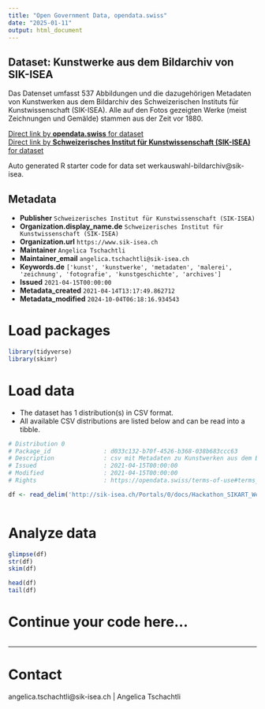 ```yaml
---
title: "Open Government Data, opendata.swiss"
date: "2025-01-11"
output: html_document
---
```


## Dataset: Kunstwerke aus dem Bildarchiv von SIK-ISEA

Das Datenset umfasst 537 Abbildungen und die dazugehörigen Metadaten von Kunstwerken aus dem Bildarchiv des Schweizerischen Instituts für Kunstwissenschaft (SIK-ISEA). Alle auf den Fotos gezeigten Werke (meist Zeichnungen und Gemälde) stammen aus der Zeit vor 1880.

[Direct link by **opendata.swiss** for dataset](https://opendata.swiss/de/dataset/kunstwerke-aus-dem-bildarchiv-von-sik-isea)<br>
[Direct link by **Schweizerisches Institut für Kunstwissenschaft (SIK-ISEA)** for dataset](https://www.sikart.ch)

Auto generated R starter code for data set werkauswahl-bildarchiv@sik-isea.

## Metadata

- **Publisher** `Schweizerisches Institut für Kunstwissenschaft (SIK-ISEA)`
- **Organization.display_name.de** `Schweizerisches Institut für Kunstwissenschaft (SIK-ISEA)`
- **Organization.url** `https://www.sik-isea.ch`
- **Maintainer** `Angelica Tschachtli`
- **Maintainer_email** `angelica.tschachtli@sik-isea.ch`
- **Keywords.de** `['kunst', 'kunstwerke', 'metadaten', 'malerei', 'zeichnung', 'fotografie', 'kunstgeschichte', 'archives']`
- **Issued** `2021-04-15T00:00:00`
- **Metadata_created** `2021-04-14T13:17:49.862712`
- **Metadata_modified** `2024-10-04T06:18:16.934543`


# Load packages

```r

library(tidyverse)
library(skimr)

```

# Load data

-   The dataset has 1 distribution(s) in CSV format.
-   All available CSV distributions are listed below and can be read into a tibble.

```r

# Distribution 0
# Package_id               : d033c132-b70f-4526-b368-038b683ccc63
# Description              : csv mit Metadaten zu Kunstwerken aus dem Bildarchiv von SIK-ISEA
# Issued                   : 2021-04-15T00:00:00
# Modified                 : 2021-04-15T00:00:00
# Rights                   : https://opendata.swiss/terms-of-use#terms_by

df <- read_delim('http://sik-isea.ch/Portals/0/docs/Hackathon_SIKART_Werkauswahl_20210415.csv')



```

# Analyze data

```r

glimpse(df)
str(df)
skim(df)

head(df)
tail(df)

```

# Continue your code here...

```r

```

------------------------------------------------------------------------

# Contact

angelica.tschachtli@sik-isea.ch | Angelica Tschachtli
